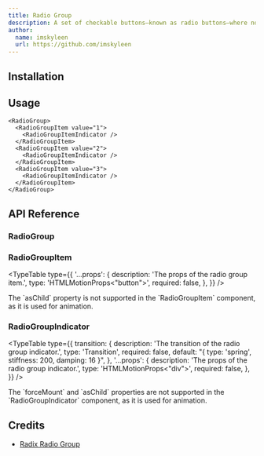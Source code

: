 ```yaml
---
title: Radio Group
description: A set of checkable buttons—known as radio buttons—where no more than one of the buttons can be checked at a time.
author:
  name: imskyleen
  url: https://github.com/imskyleen
---
```


<ComponentPreview name="demo-primitives-radix-radio-group" />

## Installation

<ComponentInstallation name="primitives-radix-radio-group" />

## Usage

```tsx
<RadioGroup>
  <RadioGroupItem value="1">
    <RadioGroupItemIndicator />
  </RadioGroupItem>
  <RadioGroupItem value="2">
    <RadioGroupItemIndicator />
  </RadioGroupItem>
  <RadioGroupItem value="3">
    <RadioGroupItemIndicator />
  </RadioGroupItem>
</RadioGroup>
```

## API Reference

### RadioGroup

<ExternalLink
  href="https://www.radix-ui.com/primitives/docs/components/radio-group#root"
  text="Radix UI API Reference - RadioGroup.Root"
/>

### RadioGroupItem

<ExternalLink
  href="https://www.radix-ui.com/primitives/docs/components/radio-group#item"
  text="Radix UI API Reference - RadioGroup.Item"
/>

<TypeTable
  type={{
    '...props': {
      description: 'The props of the radio group item.',
      type: 'HTMLMotionProps<"button">',
      required: false,
    },
  }}
/>

<Callout type="info">
  The `asChild` property is not supported in the `RadioGroupItem` component, as
  it is used for animation.
</Callout>

### RadioGroupIndicator

<ExternalLink
  href="https://www.radix-ui.com/primitives/docs/components/radio-group#indicator"
  text="Radix UI API Reference - RadioGroup.Indicator"
/>

<TypeTable
  type={{
    transition: {
      description: 'The transition of the radio group indicator.',
      type: 'Transition',
      required: false,
      default: "{ type: 'spring', stiffness: 200, damping: 16 }",
    },
    '...props': {
      description: 'The props of the radio group indicator.',
      type: 'HTMLMotionProps<"div">',
      required: false,
    },
  }}
/>

<Callout type="info">
  The `forceMount` and `asChild` properties are not supported in the
  `RadioGroupIndicator` component, as it is used for animation.
</Callout>

## Credits

- [Radix Radio Group](https://www.radix-ui.com/primitives/docs/components/radio-group)
